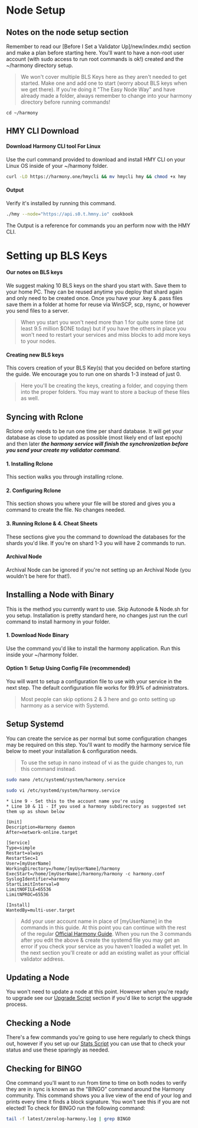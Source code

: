 # Node Setup
Notes on the node setup section
---
Remember to read our [Before I Set a Validator Up]/new/index.mdx) section and make a plan before starting here. You'll want to have a non-root user account (with sudo access to run root commands is ok!) created and the ~/harmony directory setup.
> We won't cover multiple BLS Keys here as they aren't needed to get started. Make one and add one to start (worry about BLS keys when we get there).
If you're doing it "The Easy Node Way" and have already made a folder, always remember to change into your harmony directory before running commands!
```text
cd ~/harmony
```
## HMY CLI Download
#### Download Harmony CLI tool For Linux
Use the curl command provided to download and install HMY CLI on your Linux OS inside of your ~/harmony folder.
```bash
curl -LO https://harmony.one/hmycli && mv hmycli hmy && chmod +x hmy
```
#### Output
Verify it's installed by running this command.
```bash
./hmy --node="https://api.s0.t.hmny.io" cookbook
```
The Output is a reference for commands you an perform now with the HMY CLI.
# Setting up BLS Keys
#### Our notes on BLS keys
We suggest making 10 BLS keys on the shard you start with. Save them to your home PC. They can be reused anytime you deploy that shard again and only need to be created once. Once you have your .key & .pass files save them in a folder at home for reuse via WinSCP, scp, rsync, or however you send files to a server.
> When you start you won't need more than 1 for quite some time (at least 9.5 million $ONE today) but if you have the others in place you won't need to restart your services and miss blocks to add more keys to your nodes.
#### Creating new BLS keys
This covers creation of your BLS Key(s) that you decided on before starting the guide. We encourage you to run one on shards 1-3 instead of just 0.
> Here you'll be creating the keys, creating a folder, and copying them into the proper folders.
You may want to store a backup of these files as well.
## Syncing with Rclone
Rclone only needs to be run one time per shard database. It will get your database as close to updated as possible (most likely end of last epoch) and then later _**the harmony service will finish the synchronization before you send your create my validator command**_.
#### 1. Installing Rclone
This section walks you through installing rclone.
#### 2. Configuring Rclone
This section shows you where your file will be stored and gives you a command to create the file. No changes needed.
#### 3. Running Rclone & 4. Cheat Sheets
These sections give you the command to download the databases for the shards you'd like. If you're on shard 1-3 you will have 2 commands to run.
#### Archival Node
Archival Node can be ignored if you're not setting up an Archival Node (you wouldn't be here for that!).
## Installing a Node with Binary
This is the method you currently want to use. Skip Autonode & Node.sh for you setup. Installation is pretty standard here, no changes just run the curl command to install harmony in your folder.
#### 1. Download Node Binary
Use the command you'd like to install the harmony application. Run this inside your ~/harmony folder.
#### Option 1: Setup Using Config File (recommended)
You will want to setup a configuration file to use with your service in the next step. The default configuration file works for 99.9% of administrators.  
> Most people can skip options 2 & 3 here and go onto setting up harmony as a service with Systemd.
## Setup Systemd
You can create the service as per normal but some configuration changes may be required on this step. You'll want to modify the harmony service file below to meet your installation & configuration needs.
> To use the setup in nano instead of vi as the guide changes to, run this command instead.
```bash
sudo nano /etc/systemd/system/harmony.service
```
```bash
sudo vi /etc/systemd/system/harmony.service
```
    * Line 9 - Set this to the account name you're using
    * Line 10 & 11 - If you used a harmony subdirectory as suggested set them up as shown below
```text
[Unit]
Description=Harmony daemon
After=network-online.target

[Service]
Type=simple
Restart=always
RestartSec=1
User=[myUserName]
WorkingDirectory=/home/[myUserName]/harmony
ExecStart=/home/[myUserName]/harmony/harmony -c harmony.conf
SyslogIdentifier=harmony
StartLimitInterval=0
LimitNOFILE=65536
LimitNPROC=65536

[Install]
WantedBy=multi-user.target
```
> Add your user account name in place of [myUserName] in the commands in this guide.
At this point you can continue with the rest of the regular [Official Harmony Guide](https://docs.harmony.one/home/network/validators/node-setup/installing-updating/installing-node/using-binary#2-setup-systemd).
> When you run the 3 commands after you edit the above & create the systemd file you may get an error if you check your service as you haven't loaded a wallet yet. In the next section you'll create or add an existing wallet as your official validator address.
## Updating a Node
You won't need to update a node at this point. However when you're ready to upgrade see our [Upgrade Script](/post/tools/scripts/upgrade) section if you'd like to script the upgrade process.
## Checking a Node
There's a few commands you're going to use here regularly to check things out, however if you set up our [Stats Script](/post/tools/scripts/stats) you can use that to check your status and use these sparingly as needed.
## Checking for BINGO
One command you'll want to run from time to time on both nodes to verify they are in sync is known as the "BINGO" command around the Harmony community. This command shows you a live view of the end of your log and prints every time it finds a block signature. You won't see this if you are not elected! To check for BINGO run the following command:
```bash
tail -f latest/zerolog-harmony.log | grep BINGO
```